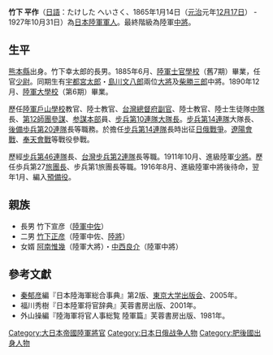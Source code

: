 '''竹下 平作'''（[[日語|日語]]：たけした へいさく、1865年1月14日（[[元治|元治]]元年[[十二月十七|12月17日]]） - 1927年10月31日）為[[日本|日本]][[大日本帝國陸軍|陸軍]][[軍人|軍人]]。最終階級為陸軍[[中將|中將]]。

==生平==
[[熊本縣|熊本縣]]出身。竹下幸太郎的長男。1885年6月、[[日本陸軍士官學校|陸軍士官學校]]（舊7期）畢業，任官[[少尉|少尉]]。同期生有[[宇都宮太郎|宇都宮太郎]]・[[島川文八郎|島川文八郎]]兩位[[大將|大將]]及[[柴勝三郎|柴勝三郎]]中將。1890年12月、[[日本陸軍大學校|陸軍大學校]]（第6期）畢業。

歷任[[陸軍戶山學校|陸軍戶山學校]]教官、陸士教官、[[台灣總督府|台灣總督府]][[副官|副官]]、陸士教官、陸士生徒隊[[連|中隊]]長、[[第12師團|第12師團]][[參謀|參謀]]、[[参谋本部_(大日本帝国)|参謀本部]]員、[[步兵第10連隊|步兵第10連隊]][[營|大隊長]]。[[步兵第14連隊|步兵第14連隊]]大隊長、[[後備歩兵第20連隊|後備歩兵第20連隊]]長等職務。於擔任[[步兵第14連隊|步兵第14連隊]]長時出征[[日俄戰爭|日俄戰爭]]。[[遼陽會戰|遼陽會戰]]、[[奉天會戰|奉天會戰]]等戰役參戰。

歷經[[步兵第46連隊|步兵第46連隊]]長、[[步兵連隊|台灣步兵第2連隊]]長等職。1911年10月、進級陸軍[[少將|少將]]。歷任歩兵第27[[旅團|旅團長]]、步兵第1旅團長等職。1916年8月、進級陸軍中將後待命，翌年1月、編入[[預備役|預備役]]。

== 親族 ==
*長男 竹下宣彦（[[陸軍中佐|陸軍中佐]]）
*二男 [[竹下正彦|竹下正彦]]（陸軍中佐、[[中將|陸將]]）
*女婿 [[阿南惟幾|阿南惟幾]]（陸軍大將）・[[中西良介|中西良介]]（陸軍中將）

==參考文獻==
{{refbegin}}
* [[秦郁彦|秦郁彦]]編『日本陸海軍総合事典』第2版、[[東京大学出版会|東京大学出版会]]、2005年。
* 福川秀樹『日本陸軍将官辞典』芙蓉書房出版、2001年。
* 外山操編『陸海軍将官人事総覧 陸軍篇』芙蓉書房出版、1981年。
{{refend}}

{{DEFAULTSORT:Takeshi Heisaku}}
[[Category:大日本帝國陸軍將官|Category:大日本帝國陸軍將官]]
[[Category:日本日俄战争人物|Category:日本日俄战争人物]]
[[Category:肥後國出身人物|Category:肥後國出身人物]]